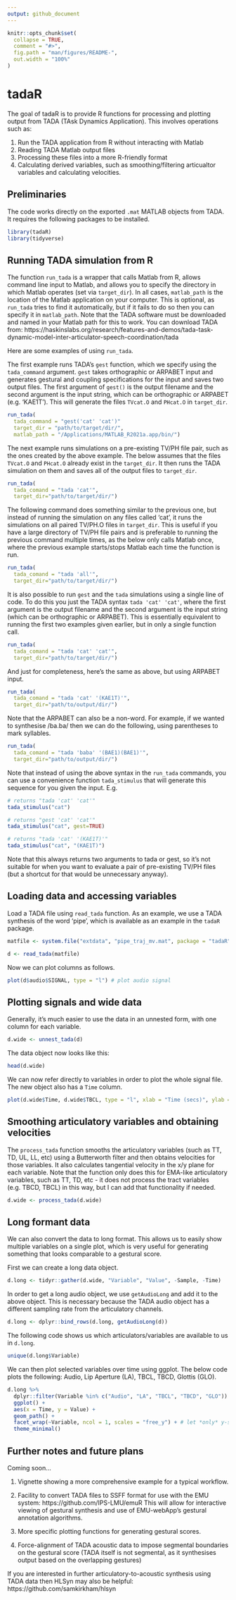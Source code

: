 ```yaml
---
output: github_document
---
```


<!-- README.md is generated from README.Rmd. Please edit that file -->

```r
knitr::opts_chunk$set(
  collapse = TRUE,
  comment = "#>",
  fig.path = "man/figures/README-",
  out.width = "100%"
)
```

# tadaR

<!-- badges: start -->
<!-- badges: end -->

The goal of tadaR is to provide R functions for processing and plotting output from TADA (TAsk Dynamics Application). This involves operations such as:

1. Run the TADA application from R without interacting with Matlab
2. Reading TADA Matlab output files
3. Processing these files into a more R-friendly format
4. Calculating derived variables, such as smoothing/filtering articualtor variables and calculating velocities.


## Preliminaries

The code works directly on the exported `.mat` MATLAB objects from TADA. It requires the following packages to be installed.

```r
library(tadaR)
library(tidyverse)
```


## Running TADA simulation from R

The function `run_tada` is a wrapper that calls Matlab from R, allows command line input to Matlab, and allows you to specify the directory in which Matlab operates (set via `target_dir`). In all cases, `matlab_path` is the location of the Matlab application on your computer. This is optional, as `run_tada` tries to find it automatically, but if it fails to do so then you can specify it in `matlab_path`. Note that the TADA software must be downloaded and named in your Matlab path for this to work. You can download TADA from: https://haskinslabs.org/research/features-and-demos/tada-task-dynamic-model-inter-articulator-speech-coordination/tada

Here are some examples of using `run_tada`.

The first example runs TADA's `gest` function, which we specify using the `tada_command` argument. `gest` takes orthographic or ARPABET input and generates gestural and coupling specifications for the input and saves two output files. The first argument of `gest()` is the output filename and the second argument is the input string, which can be orthographic or ARPABET (e.g. 'KAE1T'). This will generate the files `TVcat.O` and `PHcat.O` in `target_dir`.

```r
run_tada(
  tada_command = "gest('cat' 'cat')"
  target_dir = "path/to/target/dir/",
  matlab_path = "/Applications/MATLAB_R2021a.app/bin/")
```

The next example runs simulations on a pre-existing TV/PH file pair, such as the ones created by the above example. The below assumes that the files `TVcat.O` and `PHcat.O` already exist in the `target_dir`. It then runs the TADA simulation on them and saves all of the output files to `target_dir`.

```r
run_tada(
  tada_comand = "tada 'cat'",
  target_dir="path/to/target/dir/")
```

The following command does something similar to the previous one, but instead of running the simulation on any files called 'cat', it runs the simulations on all paired TV/PH.O files in `target_dir`. This is useful if you have a large directory of TV/PH file pairs and is preferable to running the previous command multiple times, as the below only calls Matlab once, where the previous example starts/stops Matlab each time the function is run.

```r
run_tada(
  tada_comand = "tada 'all'",
  target_dir="path/to/target/dir/")
```

It is also possible to run `gest` and the `tada` simulations using a single line of code. To do this you just the TADA syntax `tada 'cat' 'cat'`, where the first argument is the output filename and the second argument is the input string (which can be orthographic or ARPABET). This is essentially equivalent to running the first two examples given earlier, but in only a single function call.

```r
run_tada(
  tada_comand = "tada 'cat' 'cat'",
  target_dir="path/to/target/dir/")
```

And just for completeness, here's the same as above, but using ARPABET input.

```r
run_tada(
  tada_comand = "tada 'cat' '(KAE1T)'",
  target_dir="path/to/output/dir/")
```

Note that the ARPABET can also be a non-word. For example, if we wanted to synthesise /ba.ba/ then we can do the following, using parentheses to mark syllables.

```r
run_tada(
  tada_comand = "tada 'baba' '(BAE1)(BAE1)'",
  target_dir="path/to/output/dir/")
```

Note that instead of using the above syntax in the `run_tada` commands, you can use a convenience function `tada_stimulus` that will generate this sequence for you given the input. E.g.

```r
# returns "tada 'cat' 'cat'"
tada_stimulus("cat")
```

```r
# returns "gest 'cat' 'cat'"
tada_stimulus("cat", gest=TRUE)
```

```r
# returns "tada 'cat' '(KAE1T)'"
tada_stimulus("cat", "(KAE1T)")
```

Note that this always returns two arguments to tada or gest, so it's not suitable for when you want to evaluate a pair of pre-existing TV/PH files (but a shortcut for that would be unnecessary anyway).


## Loading data and accessing variables

Load a TADA file using `read_tada` function. As an example, we use a TADA synthesis of the word 'pipe', which is available as an example in the `tadaR` package.

```r
matfile <- system.file("extdata", "pipe_traj_mv.mat", package = "tadaR")

d <- read_tada(matfile)
```

Now we can plot columns as follows.

```r
plot(d$audio$SIGNAL, type = "l") # plot audio signal
```


## Plotting signals and wide data

Generally, it's much easier to use the data in an unnested form, with one column for each variable.

```r
d.wide <- unnest_tada(d)
```

The data object now looks like this:

```r
head(d.wide)
```

We can now refer directly to variables in order to plot the whole signal file. The new object also has a `Time` column.

```r
plot(d.wide$Time, d.wide$TBCL, type = "l", xlab = "Time (secs)", ylab = "TBCL")
```

## Smoothing articulatory variables and obtaining velocities

The `process_tada` function smooths the articulatory variables (such as TT, TD, UL, LL, etc) using a Butterworth filter and then obtains velocities for those variables. It also calculates tangential velocity in the x/y plane for each variable. Note that the function only does this for EMA-like articulatory variables, such as TT, TD, etc - it does not process the tract variables (e.g. TBCD, TBCL) in this way, but I can add that functionality if needed.

```r
d.wide <- process_tada(d.wide)
```

## Long formant data

We can also convert the data to long format. This allows us to easily show multiple variables on a single plot, which is very useful for generating something that looks comparable to a gestural score.

First we can create a long data object.

```r
d.long <- tidyr::gather(d.wide, "Variable", "Value", -Sample, -Time)
```

In order to get a long audio object, we use `getAudioLong` and add it to the above object. This is necessary because the TADA audio object has a different sampling rate from the articulatory channels.

```r
d.long <- dplyr::bind_rows(d.long, getAudioLong(d))
```

The following code shows us which articulators/variables are available to us in `d.long`.

```r
unique(d.long$Variable)
```

We can then plot selected variables over time using ggplot. The below code plots the following: Audio, Lip Aperture (LA), TBCL, TBCD, Glottis (GLO).

```r
d.long %>% 
  dplyr::filter(Variable %in% c("Audio", "LA", "TBCL", "TBCD", "GLO")) %>% 
  ggplot() +
  aes(x = Time, y = Value) +
  geom_path() +
  facet_wrap(~Variable, ncol = 1, scales = "free_y") + # let *only* y-scaling be free
  theme_minimal()
```


## Further notes and future plans

Coming soon...

1. Vignette showing a more comprehensive example for a typical workflow.

2. Facility to convert TADA files to SSFF format for use with the EMU system: https://github.com/IPS-LMU/emuR This will allow for interactive viewing of gestural synthesis and use of EMU-webApp's gestural annotation algorithms.

3. More specific plotting functions for generating gestural scores.

4. Force-alignment of TADA acoustic data to impose segmental boundaries on the gestural score (TADA itself is not segmental, as it synthesises output based on the overlapping gestures)

If you are interested in further articulatory-to-acoustic synthesis using TADA data then HLSyn may also be helpful: https://github.com/samkirkham/hlsyn
